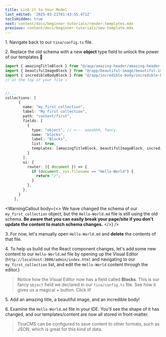 ```yaml
---
title: Link it to Your Model
last_edited: '2025-03-21T01:43:55.471Z'
tocIsHidden: true
next: content/docs/beginner-tutorials/render-templates.mdx
previous: content/docs/beginner-tutorials/new-template.mdx
---
```


1\. Navigate back to our `tina/config.ts` file.

2\. Replace the old schema with a new **object** type field to unlock the power of our templates 💪

```typescript
import { amazingTitleBlock } from "@/app/amazing-header/amazing-header.template";
import { beautifulImageBlock } from "@/app/beautiful-image/beautiful-image.template";
import { incredibleBodyBlock } from "@/app/incredible-body/incredible-body";
// at the top of your file ⤴️


//...
collections: [
      {
        name: "my_first_collection",
        label: "My first collection",
        path: "content/first",
        fields: [
          {
            type: "object", // <--- oooohhh, fancy.
            name: "blocks",
            label: "Blocks",
            list: true,
            templates: [amazingTitleBlock, beautifulImageBlock, incredibleBodyBlock], // Templates for days!
          }
        ],
        ui: {
          router: ({ document }) => {
            if (document._sys.filename == "Hello-World") {
              return "/";
            }
          },
        },
      }
    ],
```

<WarningCallout
  body={<>
    We have changed the schema of our `my_first_collection` object, but the `Hello-World.md` file is still using the old schema. **Be aware that you can easily break your page/site if you don't update the content to match schema changes.**
  </>}
/>

3\. For now, let's manually open `Hello-World.md` and **delete** the contents of that file.

4\. To help us build out the React component changes, let's add some new content to our `Hello-World.md` file by opening up the Visual Editor (`http://localhost:3000/admin/index.html` and navigating to our `my_first_collection` list, and edit the `Hello-World` content through the editor.)

> Notice how the Visual Editor now has a field called **Blocks**. This is our fancy `object` field we declared in our `tina/config.ts` file. See how it gives us a magical + button. Click it!

5\. Add an amazing title, a beautiful image, and an incredible body!

6\. Examine the `Hello-World.md` file in your IDE. You'll see the shape of it has changed, and our templates/content are now all stored in front-matter.

> TinaCMS can be configured to save content to other formats, such as JSON, which is great for this kind of data.

